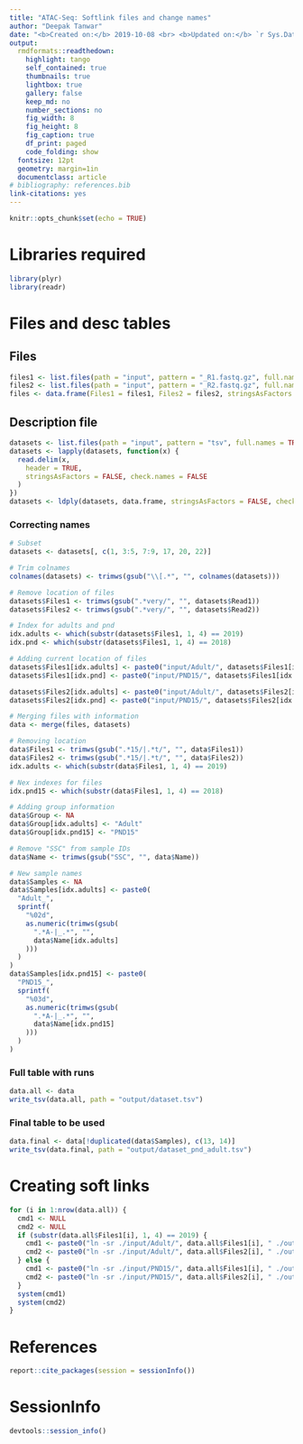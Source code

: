 ```yaml
---
title: "ATAC-Seq: Softlink files and change names"
author: "Deepak Tanwar"
date: "<b>Created on:</b> 2019-10-08 <br> <b>Updated on:</b> `r Sys.Date()`"
output:
  rmdformats::readthedown:
    highlight: tango
    self_contained: true
    thumbnails: true
    lightbox: true
    gallery: false
    keep_md: no
    number_sections: no
    fig_width: 8
    fig_height: 8
    fig_caption: true
    df_print: paged
    code_folding: show
  fontsize: 12pt
  geometry: margin=1in
  documentclass: article
# bibliography: references.bib
link-citations: yes
---
```


```r
knitr::opts_chunk$set(echo = TRUE)
```

# Libraries required
```r
library(plyr)
library(readr)
```

# Files and desc tables

## Files
```r
files1 <- list.files(path = "input", pattern = "_R1.fastq.gz", full.names = TRUE, recursive = TRUE)
files2 <- list.files(path = "input", pattern = "_R2.fastq.gz", full.names = TRUE, recursive = TRUE)
files <- data.frame(Files1 = files1, Files2 = files2, stringsAsFactors = F)
```

## Description file
```r
datasets <- list.files(path = "input", pattern = "tsv", full.names = TRUE, recursive = TRUE)
datasets <- lapply(datasets, function(x) {
  read.delim(x,
    header = TRUE,
    stringsAsFactors = FALSE, check.names = FALSE
  )
})
datasets <- ldply(datasets, data.frame, stringsAsFactors = FALSE, check.names = FALSE)
```

### Correcting names
```r
# Subset
datasets <- datasets[, c(1, 3:5, 7:9, 17, 20, 22)]

# Trim colnames
colnames(datasets) <- trimws(gsub("\\[.*", "", colnames(datasets)))

# Remove location of files
datasets$Files1 <- trimws(gsub(".*very/", "", datasets$Read1))
datasets$Files2 <- trimws(gsub(".*very/", "", datasets$Read2))

# Index for adults and pnd
idx.adults <- which(substr(datasets$Files1, 1, 4) == 2019)
idx.pnd <- which(substr(datasets$Files1, 1, 4) == 2018)

# Adding current location of files
datasets$Files1[idx.adults] <- paste0("input/Adult/", datasets$Files1[idx.adults])
datasets$Files1[idx.pnd] <- paste0("input/PND15/", datasets$Files1[idx.pnd])

datasets$Files2[idx.adults] <- paste0("input/Adult/", datasets$Files2[idx.adults])
datasets$Files2[idx.pnd] <- paste0("input/PND15/", datasets$Files2[idx.pnd])

# Merging files with information
data <- merge(files, datasets)

# Removing location
data$Files1 <- trimws(gsub(".*15/|.*t/", "", data$Files1))
data$Files2 <- trimws(gsub(".*15/|.*t/", "", data$Files2))
idx.adults <- which(substr(data$Files1, 1, 4) == 2019)

# Nex indexes for files
idx.pnd15 <- which(substr(data$Files1, 1, 4) == 2018)

# Adding group information
data$Group <- NA
data$Group[idx.adults] <- "Adult"
data$Group[idx.pnd15] <- "PND15"

# Remove "SSC" from sample IDs
data$Name <- trimws(gsub("SSC", "", data$Name))

# New sample names
data$Samples <- NA
data$Samples[idx.adults] <- paste0(
  "Adult_",
  sprintf(
    "%02d",
    as.numeric(trimws(gsub(
      ".*A-|_.*", "",
      data$Name[idx.adults]
    )))
  )
)
data$Samples[idx.pnd15] <- paste0(
  "PND15_",
  sprintf(
    "%03d",
    as.numeric(trimws(gsub(
      ".*A-|_.*", "",
      data$Name[idx.pnd15]
    )))
  )
)
```

### Full table with runs
```r
data.all <- data
write_tsv(data.all, path = "output/dataset.tsv")
```

### Final table to be used
```r
data.final <- data[!duplicated(data$Samples), c(13, 14)]
write_tsv(data.final, path = "output/dataset_pnd_adult.tsv")
```

# Creating soft links
```r
for (i in 1:nrow(data.all)) {
  cmd1 <- NULL
  cmd2 <- NULL
  if (substr(data.all$Files1[i], 1, 4) == 2019) {
    cmd1 <- paste0("ln -sr ./input/Adult/", data.all$Files1[i], " ./output/", data.all$Samples[i], "_R1.fq.gz")
    cmd2 <- paste0("ln -sr ./input/Adult/", data.all$Files2[i], " ./output/", data.all$Samples[i], "_R2.fq.gz")
  } else {
    cmd1 <- paste0("ln -sr ./input/PND15/", data.all$Files1[i], " ./output/", data.all$Samples[i], "_R1.fq.gz")
    cmd2 <- paste0("ln -sr ./input/PND15/", data.all$Files2[i], " ./output/", data.all$Samples[i], "_R2.fq.gz")
  }
  system(cmd1)
  system(cmd2)
}
```


# References
```r
report::cite_packages(session = sessionInfo())
```

# SessionInfo
```r
devtools::session_info()
```

